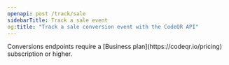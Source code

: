 ```yaml
---
openapi: post /track/sale
sidebarTitle: Track a sale event
og:title: "Track a sale conversion event with the CodeQR API"
---
```


<Note>
  Conversions endpoints require a [Business plan](https://codeqr.io/pricing)
  subscription or higher.
</Note>
